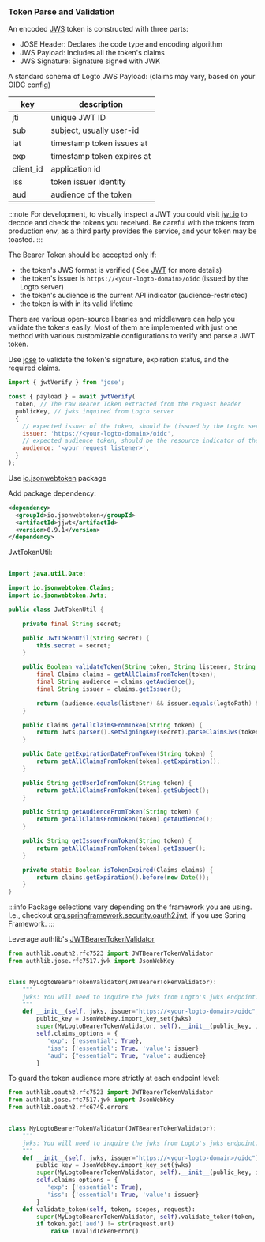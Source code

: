 
### Token Parse and Validation

An encoded [JWS](https://datatracker.ietf.org/doc/html/rfc7515) token is constructed with three parts:

- JOSE Header: Declares the code type and encoding algorithm
- JWS Payload: Includes all the token's claims
- JWS Signature: Signature signed with JWK

A standard schema of Logto JWS Payload: (claims may vary, based on your OIDC config)

| key       | description                |
| --------- | -------------------------- |
| jti       | unique JWT ID              |
| sub       | subject, usually user-id   |
| iat       | timestamp token issues at  |
| exp       | timestamp token expires at |
| client_id | application id             |
| iss       | token issuer identity      |
| aud       | audience of the token      |

:::note
For development, to visually inspect a JWT you could visit [jwt.io](https://jwt.io/) to decode and check the tokens you received. Be careful with the tokens from production env, as a third party provides the service, and your token may be toasted.
:::

The Bearer Token should be accepted only if:

- the token's JWS format is verified ( See [JWT](https://datatracker.ietf.org/doc/html/rfc7519#section-7.2) for more details)
- the token's issuer is `https://<your-logto-domain>/oidc` (issued by the Logto server)
- the token's audience is the current API indicator (audience-restricted)
- the token is with in its valid lifetime

There are various open-source libraries and middleware can help you validate the tokens easily. Most of them are implemented with just one method with various customizable configurations to verify and parse a JWT token.

<Tabs>

<TabItem value="js" label="NodeJs">

Use [jose](https://github.com/panva/jose) to validate the token's signature, expiration status, and the required claims.

```js
import { jwtVerify } from 'jose';

const { payload } = await jwtVerify(
  token, // The raw Bearer Token extracted from the request header
  publicKey, // jwks inquired from Logto server
  {
    // expected issuer of the token, should be (issued by the Logto server)
    issuer: 'https://<your-logto-domain>/oidc',
    // expected audience token, should be the resource indicator of the current API
    audience: '<your request listener>',
  }
);
```

</TabItem>

<TabItem value="java" label="Java">

Use [io.jsonwebtoken](https://javadoc.io/doc/io.jsonwebtoken/jjwt/latest/index.html) package

Add package dependency:

```xml
<dependency>
  <groupId>io.jsonwebtoken</groupId>
  <artifactId>jjwt</artifactId>
  <version>0.9.1</version>
</dependency>
```

JwtTokenUtil:

```java

import java.util.Date;

import io.jsonwebtoken.Claims;
import io.jsonwebtoken.Jwts;

public class JwtTokenUtil {

    private final String secret;

    public JwtTokenUtil(String secret) {
        this.secret = secret;
    }

    public Boolean validateToken(String token, String listener, String logtoPath) {
        final Claims claims = getAllClaimsFromToken(token);
        final String audience = claims.getAudience();
        final String issuer = claims.getIssuer();

        return (audience.equals(listener) && issuer.equals(logtoPath) && !isTokenExpired(claims));
    }

    public Claims getAllClaimsFromToken(String token) {
        return Jwts.parser().setSigningKey(secret).parseClaimsJws(token).getBody();
    }

    public Date getExpirationDateFromToken(String token) {
        return getAllClaimsFromToken(token).getExpiration();
    }

    public String getUserIdFromToken(String token) {
        return getAllClaimsFromToken(token).getSubject();
    }

    public String getAudienceFromToken(String token) {
        return getAllClaimsFromToken(token).getAudience();
    }

    public String getIssuerFromToken(String token) {
        return getAllClaimsFromToken(token).getIssuer();
    }

    private static Boolean isTokenExpired(Claims claims) {
        return claims.getExpiration().before(new Date());
    }
}

```

:::info
Package selections vary depending on the framework you are using.
I.e., checkout [org.springframework.security.oauth2.jwt](https://docs.spring.io/spring-security/site/docs/current/api/org/springframework/security/oauth2/jwt/package-summary.html), if you use Spring Framework.
:::

</TabItem>
<TabItem value="python" label="Python">

Leverage authlib's [JWTBearerTokenValidator](https://github.com/lepture/authlib/blob/169c7dcfc47478c8d55553cc95fb0f5578162b77/authlib/oauth2/rfc7523/validator.py)

```python
from authlib.oauth2.rfc7523 import JWTBearerTokenValidator
from authlib.jose.rfc7517.jwk import JsonWebKey


class MyLogtoBearerTokenValidator(JWTBearerTokenValidator):
    """
    jwks: You will need to inquire the jwks from Logto's jwks endpoint: "https://<your-logto-domain>/oidc/jwks" and pass in the response
    """
    def __init__(self, jwks, issuer="https://<your-logto-domain>/oidc", audience):
        public_key = JsonWebKey.import_key_set(jwks)
        super(MyLogtoBearerTokenValidator, self).__init__(public_key, issuer)
        self.claims_options = {
           'exp': {'essential': True},
           'iss': {'essential': True, 'value': issuer}
           'aud': {"essential": True, "value": audience}
        }

```

To guard the token audience more strictly at each endpoint level:

```python
from authlib.oauth2.rfc7523 import JWTBearerTokenValidator
from authlib.jose.rfc7517.jwk import JsonWebKey
from authlib.oauth2.rfc6749.errors


class MyLogtoBearerTokenValidator(JWTBearerTokenValidator):
    """
    jwks: You will need to inquire the jwks from Logto's jwks endpoint: "https://<your-logto-domain>/oidc/jwks" and pass in the response
    """
    def __init__(self, jwks, issuer="https://<your-logto-domain>/oidc"):
        public_key = JsonWebKey.import_key_set(jwks)
        super(MyLogtoBearerTokenValidator, self).__init__(public_key, issuer)
        self.claims_options = {
           'exp': {'essential': True},
           'iss': {'essential': True, 'value': issuer}
        }
    def validate_token(self, token, scopes, request):
        super(MyLogtoBearerTokenValidator, self).validate_token(token, scopes, request)
        if token.get('aud') != str(request.url)
            raise InvalidTokenError()

```

</TabItem>
</Tabs>
